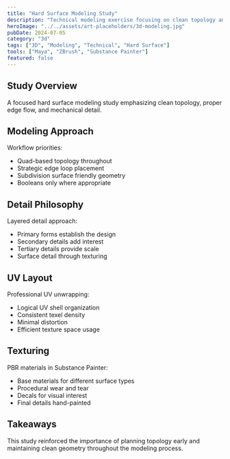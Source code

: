 ```yaml
---
title: "Hard Surface Modeling Study"
description: "Technical modeling exercise focusing on clean topology and detail"
heroImage: "../../assets/art-placeholders/3d-modeling.jpg"
pubDate: 2024-07-05
category: "3d"
tags: ["3D", "Modeling", "Technical", "Hard Surface"]
tools: ["Maya", "ZBrush", "Substance Painter"]
featured: false
---
```


## Study Overview

A focused hard surface modeling study emphasizing clean topology, proper edge flow, and mechanical detail.

## Modeling Approach

Workflow priorities:
- Quad-based topology throughout
- Strategic edge loop placement
- Subdivision surface friendly geometry
- Booleans only where appropriate

## Detail Philosophy

Layered detail approach:
- Primary forms establish the design
- Secondary details add interest
- Tertiary details provide scale
- Surface detail through texturing

## UV Layout

Professional UV unwrapping:
- Logical UV shell organization
- Consistent texel density
- Minimal distortion
- Efficient texture space usage

## Texturing

PBR materials in Substance Painter:
- Base materials for different surface types
- Procedural wear and tear
- Decals for visual interest
- Final details hand-painted

## Takeaways

This study reinforced the importance of planning topology early and maintaining clean geometry throughout the modeling process.
